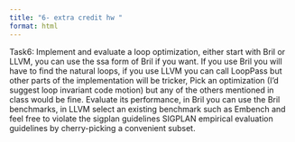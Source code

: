 ```yaml
---
title: "6- extra credit hw "
format: html
---
```


Task6: Implement and evaluate a loop optimization, either start with Bril or LLVM, you
can use the ssa form of Bril if you want. If you use Bril you will have to find the natural
loops, if you use LLVM you can call LoopPass but other parts of the implementation will
be tricker, Pick an optimization (I’d suggest loop invariant code motion) but any of the
others mentioned in class would be fine. Evaluate its performance, in Bril you can use
the Bril benchmarks, in LLVM select an existing benchmark such as Embench and feel
free to violate the sigplan guidelines SIGPLAN empirical evaluation guidelines by
cherry-picking a convenient subset.